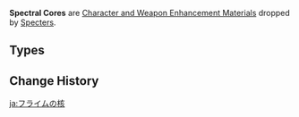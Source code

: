 {{Terminology Infobox
|image        = <gallery>
Item Spectral Husk.png|Husk
Item Spectral Heart.png|Heart
Item Spectral Nucleus.png|Nucleus
</gallery>
|type         = Item Groups
|type2        = Character and Weapon Enhancement Materials
|type3        = Character and Weapon Enhancement Material Groups
|source1      = [[Specters]]
}}
'''Spectral Cores''' are [[Character and Weapon Enhancement Material]]s dropped by [[Specters]].

==Types==
{{Material Quality
|1=Spectral Husk
|2=Spectral Heart
|3=Spectral Nucleus
}}

==Change History==
{{Change History|2.1}}
[[Category:Spectral Cores| ]]

[[ja:フライムの核]]